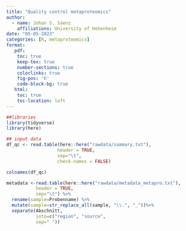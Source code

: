 ```yaml
---
title: "Quality control metaproteomics"
author: 
  - name: Johan S. Sáenz 
    affiliations: University of Hohenheim
date: "05-05-2023"
categories: [R, metaproteomics]
format:
   pdf:
    toc: true
    keep-tex: true
    number-sections: true
    colorlinks: true
    fig-pos: 'h'
    code-block-bg: true
   html:
    toc: true
    toc-location: left
---
```


```r
##libraries
library(tidyverse)
library(here)

## input data
df_qc <- read.table(here::here("rawdata/summary.txt"),
                   header = TRUE,
                   sep="\t",
                   check.names = FALSE)

colnames(df_qc)
```

```r
metadata <-read.table(here::here("rawdata/metadata_metapro.txt"),
           header = TRUE,
           sep="\t") %>%
  rename(sample=Probenname) %>%
  mutate(sample=str_replace_all(sample, "\\.", "_"))%>%
  separate(Abschnitt,
           into=c("region", "source",
           sep=" "))

```
